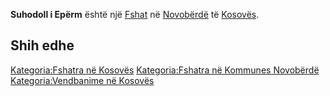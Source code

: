 {{Fshat në Kosovës
 | Emri                = Suhodoll i Epërm
| sqi_D_name = Suhodoll i Epërm
| sqi_D_FULL_NAME_RO = Suhodoll i Epërm
| sqi_D_FULL_NAME_ND_RO = Suhodoll i Eperm
| sqi_D_SORT_NAME_RG = SUHODOLLIEPERM
| sqi_D_FULL_NAME_RG = Suhodoll i Epërm
| sqi_D_FULL_NAME_ND_RG = Suhodoll i Eperm
| sqi_V_name = Logmirë
| sqi_V_FULL_NAME_RO = Logmirë Suhodoll Suvidoll
| sqi_V_FULL_NAME_ND_RO = Logmire Suhodoll Suvidoll
| sqi_V_SORT_NAME_RG = LOGMIRE SUHODOLL SUVIDOLL
| sqi_V_FULL_NAME_RG = Logmirë Suhodoll Suvidoll
| sqi_V_FULL_NAME_ND_RG = Logmire Suhodoll Suvidoll
| srp_N_name = Suvi Do
| srp_N_FULL_NAME_RO = Suvi Do
| srp_N_FULL_NAME_ND_RO = Suvi Do
| srp_N_SORT_NAME_RG = SUVIDO
| srp_N_FULL_NAME_RG = Suvi Do
| srp_N_FULL_NAME_ND_RG = Suvi Do
| srp_NS_name = Суви До
| srp_NS_FULL_NAME_RO = Суви До
| srp_NS_FULL_NAME_ND_RO = Суви До
| srp_NS_SORT_NAME_RG = СУВИДО
| srp_NS_FULL_NAME_RG = Суви До
| srp_NS_FULL_NAME_ND_RG = Суви До
| srp_V_name = Gornji Suvo Do
| srp_V_FULL_NAME_RO = Gornji Suvo Do Gornji Suvi Do
| srp_V_FULL_NAME_ND_RO = Gornji Suvo Do Gornji Suvi Do
| srp_V_SORT_NAME_RG = GORNJISUVODO GORNJISUVIDO
| srp_V_FULL_NAME_RG = Gornji Suvo Do Gornji Suvi Do
| srp_V_FULL_NAME_ND_RG = Gornji Suvo Do Gornji Suvi Do
| srp_VS_name = Горњи Суви До
| srp_VS_FULL_NAME_RO = Горњи Суви До
| srp_VS_FULL_NAME_ND_RO = Горњи Суви До
| srp_VS_SORT_NAME_RG = ГОРЊИСУВИДО
| srp_VS_FULL_NAME_RG = Горњи Суви До
| srp_VS_FULL_NAME_ND_RG = Горњи Суви До

 | Emri (Rasa dhanore) = 
 | Figura              = 
 | Shteti              = Kosovo
 | Komuna              = Novobërdë
 | Kodi postar         = 
 | Sipërfaqja          = 

 | Popullsia           = 

 | Regj. i popullsisë  = 
 | Dend. e popullsisë  = 
 | Faqja zyrtare       = 
 <!--- Koordinatat ----> 
 | Gjerësia            = 42.886667
 | Gjatësia            = 20.848333
 | Lartësia            = 
}}
'''Suhodoll i Epërm''' është një [[Fshat]] në [[Novobërdë]] të [[Kosovës]].

<!-- == Gjeografia == -->
<!-- == Historia == -->
<!-- == Demografia == -->
== Shih edhe ==
{{Komuna Novobërdë}}
{{Kosovo-Administrata-Cung}}

[[Kategoria:Fshatra në Kosovës]]
[[Kategoria:Fshatra në Kommunes Novobërdë]]
[[Kategoria:Vendbanime në Kosovës]]